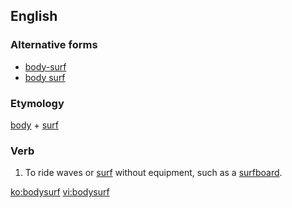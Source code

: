 ==English==
===Alternative forms===
*[[body-surf]]
*[[body surf]]

===Etymology===
[[body]] + [[surf]]

===Verb===
{{en-verb}}

# To ride waves or [[surf]] without equipment, such as a [[surfboard]].

[[ko:bodysurf]]
[[vi:bodysurf]]